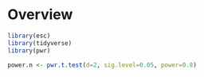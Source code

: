# **Overview**

```r
library(esc)
library(tidyverse)
library(pwr)
```

```r
power.n <- pwr.t.test(d=2, sig.level=0.05, power=0.8)
```

